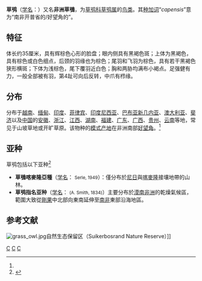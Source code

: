 {{about|学名为''Tyto capensis''的物种|学名为''Tyto longimembris''，亦称为草鸮的物种|东方草鸮}}
{{Speciesbox
| name = 草鸮
| status = LC 
| status_system = IUCN3.1
| status_ref = <ref>{{IUCN|id=22688514 |title=''Tyto capensis'' |assessor=BirdLife International |assessor-link=BirdLife International |version=2018.1 |year=2016 |accessdate=1 October 2016}} 数据库資料包含說明此物種被編入近危級別的原因</ref>
| image = Grass Owl adult.jpg
| image_width = 250px
| genus = Tyto
| species = capensis
| authority = ([[Andrew_Smith|Smith]], 1834)<ref name='id2154'>{{cite web| url =http://www.bioinfo.cn/db05/BjdwSpecies.php?action=view&id=2154| title =草鸮| work =《中国动物物种编目数据库》| publisher =中国科学院微生物研究所| author =中国科学院动物研究所| accessdate =2009-04-04| deadurl =yes| archiveurl =https://web.archive.org/web/20160305041701/http://www.bioinfo.cn/db05/BjdwSpecies.php?action=view&id=2154| archivedate =2016-03-05}}</ref>
}}

'''草鸮'''（[[学名|学名]]：{{lang|la|''Tyto capensis''}}）又名'''非洲草鴞'''，为[[草鸮科|草鸮科]][[草鸮属|草鸮属]]的[[鸟类|鸟类]]。其[[种加词|种加词]]“''capensis''”意为“南非开普省的/好望角的”。

==特征==
体长约35厘米，具有辉棕色心形的脸盘；眼内侧具有黑褐色斑；上体为黑褐色，具有棕色或白色细点，后颈的羽缘也为棕色；尾羽和飞羽为棕色，具有若干黑褐色狭形横斑；下体为浅棕色，尾下覆羽近白色；胸和两胁均满布小褐点。足强健有力，一般全部被有羽，第4趾可向后反转，中爪有栉缘。

==分布==
分布于[[越南|越南]]、[[缅甸|缅甸]]、[[印度|印度]]、[[菲律宾|菲律宾]]、[[印度尼西亚|印度尼西亚]]、[[巴布亚新几内亚|巴布亚新几内亚]]、[[澳大利亚|澳大利亚]]、[[斐济|斐济]]以及[[中国|中国]]的[[安徽|安徽]]、[[浙江|浙江]]、[[江西|江西]]、[[湖南|湖南]]、[[福建|福建]]、[[广东|广东]]、[[广西|广西]]、[[贵州|贵州]]、[[云南|云南]]等地，常见于山坡草地或开旷草原。该物种的[[模式产地|模式产地]]在非洲南部[[好望角|好望角]]。<ref name='id2154'/>

==亚种==
草鸮包括以下亚种<ref name=ITIS>{{ITIS|id=555359|taxon=Tyto  capensis|accessdate=2010-11-28}}</ref>

*'''草鴞喀麥隆亞種'''（[[学名|学名]]：{{lang|la|''Tyto capensis amauronota''}} <small>Serle, 1949</small>）：僅分布於[[尼日|尼日]]與[[喀麥隆|喀麥隆]]接壤地帶的山林。
*'''草鸮指名亚种'''（[[学名|学名]]：{{lang|la|''Tyto  capensis capensis''}} <small>(A. Smith, 1834)</small>）主要分布於[[漠南非洲|漠南非洲]]的乾燥氣候區，範圍大致從[[剛果|剛果]]中北部向東南延伸至[[南非|南非]]東部沿海地區。

== 参考文献 ==
[[File:grass_owl.jpg|thumb]]自然生态保留区（Suikerbosrand Nature Reserve）]]
{{reflist}}
{{commons|Tyto  capensis}}
{{Taxonbar|from=Q385076}}

[[Category:草鸮属|C]]
[[Category:台灣特有亞種|C]]
[[Category:1834年描述的鸟类|C]]